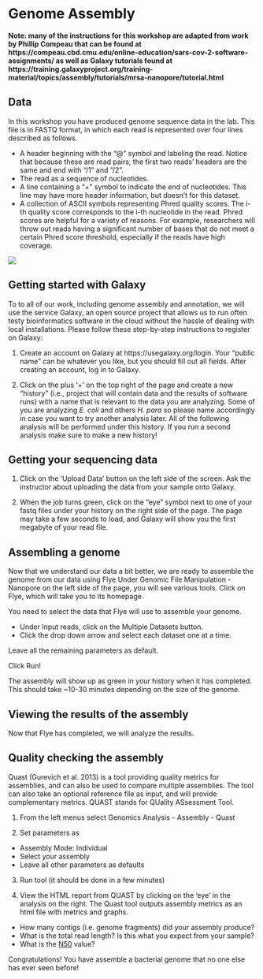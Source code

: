 # Genome Assembly {#assembly}

**Note: many of the instructions for this workshop are adapted from work by Phillip Compeau that can be found at https://compeau.cbd.cmu.edu/online-education/sars-cov-2-software-assignments/ as well as Galaxy tutorials found at https://training.galaxyproject.org/training-material/topics/assembly/tutorials/mrsa-nanopore/tutorial.html**

## Data

In this workshop you have produced genome sequence data in the lab.
This file is in FASTQ format, in which each read is represented over four lines described as follows.

- A header beginning with the “@” symbol and labeling the read. Notice that because these are read pairs, the first two reads’ headers are the same and end with “/1” and “/2”.
- The read as a sequence of nucleotides.
- A line containing a “+” symbol to indicate the end of nucleotides. This line may have more header information, but doesn’t for this dataset.
- A collection of ASCII symbols representing Phred quality scores. The i-th quality score corresponds to the i-th nucleotide in the read. Phred scores are helpful for a variety of reasons. For example, researchers will throw out reads having a significant number of bases that do not meet a certain Phred score threshold, especially if the reads have high coverage.

![](https://www.drive5.com/usearch/manual/fastq_fig.jpg)

## Getting started with Galaxy

To to all of our work, including genome assembly and annotation, we will use the 
service Galaxy, an open source project that allows us to run often testy bioinformatics software in the cloud without the hassle of dealing with local installations. 
Please follow these step-by-step instructions to register on Galaxy:

1. Create an account on Galaxy at https://usegalaxy.org/login. 
Your “public name” can be whatever you like, but you should fill out all fields. After creating an account, log in to Galaxy.

2. Click on the plus '+' on the top right of the page and create a new "history" (i.e., project that will contain data and the results of software runs) with a name that is relevant to the data you are analyzing.
Some of you are analyzing *E. coli* and others *H. para* so please name accordingly in case you want to try another analysis later.
All of the following analysis will be performed under this history. If you run a second analysis make sure to make a new history!

## Getting your sequencing data

1. Click on the 'Upload Data' button on the left side of the screen.
Ask the instructor about uploading the data from your sample onto Galaxy.

2. When the job turns green, click on the “eye” symbol next to one of your fastq files under your history on the right side of the page. The page may take a few seconds to load, and Galaxy will show you the first megabyte of your read file.

## Assembling a genome

Now that we understand our data a bit better, we are ready to assemble the genome from our data using Flye 
Under Genomic File Manipulation - Nanopore on the left side of the page, you will see various tools. 
Click on Flye, which will take you to its homepage.

You need to select the data that Flye will use to assemble your genome.

- Under Input reads, click on the Multiple Datasets button. 
- Click the drop down arrow and select each dataset one at a time.

Leave all the remaining parameters as default.

Click Run!

The assembly will show up as green in your history when it has completed. This should take ~10-30 minutes depending on the size of the genome.

## Viewing the results of the assembly

Now that Flye has completed, we will analyze the results. 



## Quality checking the assembly

Quast (Gurevich et al. 2013) is a tool providing quality metrics for assemblies, and can also be used to compare multiple assemblies. The tool can also take an optional reference file as input, and will provide complementary metrics. QUAST stands for QUality ASsessment Tool. 

1. From the left menus select Genomics Analysis - Assembly - Quast

2. Set parameters as
  - Assembly Mode: Individual
  - Select your assembly
  - Leave all other parameters as defaults

3. Run tool (it should be done in a few minutes)

4. View the HTML report from QUAST by clicking on the 'eye' in the analysis on the right. The Quast tool outputs assembly metrics as an html file with metrics and graphs. 
  - How many contigs (i.e. genome fragments) did your assembly produce? 
  - What is the total read length? Is this what you expect from your sample?
  - What is the [N50](https://en.wikipedia.org/wiki/N50,_L50,_and_related_statistics) value?
  
Congratulations! You have assemble a bacterial genome that no one else has ever seen before!